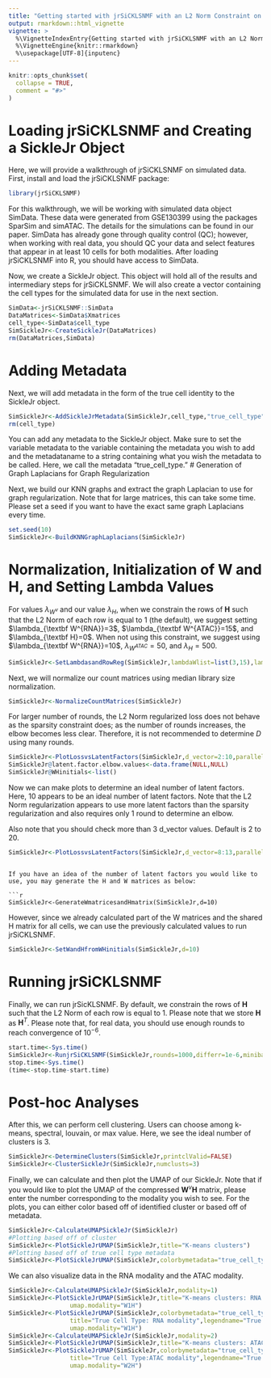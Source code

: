 ```yaml
---
title: "Getting started with jrSiCKLSNMF with an L2 Norm Constraint on the columns of H"
output: rmarkdown::html_vignette
vignette: >
  %\VignetteIndexEntry{Getting started with jrSiCKLSNMF with an L2 Norm Constraint on the columns of H}
  %\VignetteEngine{knitr::rmarkdown}
  %\usepackage[UTF-8]{inputenc}
---
```


```r
knitr::opts_chunk$set(
  collapse = TRUE,
  comment = "#>"
)
```

# Loading jrSiCKLSNMF and Creating a SickleJr Object
Here, we will provide a walkthrough of jrSiCKLSNMF on simulated data. First, install and load the jrSiCKLSNMF package:

```r
library(jrSiCKLSNMF)
```

For this walkthrough, we will be working with simulated data object SimData. These data were generated from GSE130399 using the packages SparSim and simATAC. The details for the simulations can be found in our paper. SimData has already gone through quality control (QC); however, when working with real data, you should QC your data and select features that appear in at least 10 cells for both modalities. After loading jrSiCKLSNMF into R, you should have access to SimData.

Now, we create a SickleJr object. This object will hold all of the results and intermediary steps for jrSiCKLSNMF. We will also create a vector containing the cell types for the simulated data for use in the next section.

```r
SimData<-jrSiCKLSNMF::SimData
DataMatrices<-SimData$Xmatrices
cell_type<-SimData$cell_type
SimSickleJr<-CreateSickleJr(DataMatrices)
rm(DataMatrices,SimData)
```

# Adding Metadata

Next, we will add metadata in the form of the true cell identity to the SickleJr object.

```r
SimSickleJr<-AddSickleJrMetadata(SimSickleJr,cell_type,"true_cell_type")
rm(cell_type)
```

You can add any metadata to the SickleJr object. Make sure to set the variable metadata to the variable containing the metadata you wish to add and the metadataname to a string containing what you wish the metadata to be called. Here, we call the metadata "true_cell_type." 
# Generation of Graph Laplacians for Graph Regularization

Next, we build our KNN graphs and extract the graph Laplacian to use for graph regularization. Note that for large matrices, this can take some time. Please set a seed if you want to have the exact same graph Laplacians every time.

```r
set.seed(10)
SimSickleJr<-BuildKNNGraphLaplacians(SimSickleJr)
```

# Normalization, Initialization of W and H, and Setting Lambda Values

For values $\lambda_{W^v}$ and our value $\lambda_H$, when we constrain the rows of $\textbf{H}$ such that the L2 Norm of each row is equal to 1 (the default), we suggest setting $\lambda_{\textbf W^{RNA}}=3$, $\lambda_{\textbf W^{ATAC}}=15$, and $\lambda_{\textbf H}=0$. When not using this constraint, we suggest using $\lambda_{\textbf W^{RNA}}=10$, $\lambda_{W^{ATAC}}=50$, and $\lambda_{H}=500$. 

```r
SimSickleJr<-SetLambdasandRowReg(SimSickleJr,lambdaWlist=list(3,15),lambdaH=0,rowReg="L2Norm")
```

Next, we will normalize our count matrices using median library size normalization.

```r
SimSickleJr<-NormalizeCountMatrices(SimSickleJr)
```




For larger number of rounds, the L2 Norm regularized loss does not behave as the sparsity constraint does; as the number of rounds increases, the elbow becomes less clear. Therefore, it is not recommended to determine $D$ using many rounds.

```r
SimSickleJr<-PlotLossvsLatentFactors(SimSickleJr,d_vector=2:10,parallel = FALSE,rounds=100)
SimSickleJr@latent.factor.elbow.values<-data.frame(NULL,NULL)
SimSickleJr@WHinitials<-list()
```
Now we can make plots to determine an ideal number of latent factors. Here, 10 appears to be an ideal number of
latent factors. Note that the L2 Norm regularization appears to use more latent factors than the sparsity regularization and also requires only 1 round to determine an elbow. 

Also note that you should check more than 3 d_vector values. Default is 2 to 20.


```r
SimSickleJr<-PlotLossvsLatentFactors(SimSickleJr,d_vector=8:13,parallel = FALSE,rounds=1,seed=15)
```
```

If you have an idea of the number of latent factors you would like to use, you may generate the H and W matrices as below:

```r
SimSickleJr<-GenerateWmatricesandHmatrix(SimSickleJr,d=10)
```

However, since we already calculated part of the W matrices and the shared H matrix for all cells, 
we can use the previously calculated values to run jrSiCKLSNMF.

```r
SimSickleJr<-SetWandHfromWHinitials(SimSickleJr,d=10)
```

# Running jrSiCKLSNMF

Finally, we can run jrSicKLSNMF. By default, we constrain the rows of $\textbf{H}$ such that the L2 Norm of each row is equal to 1. Please note that we store $\textbf{H}$ as $\textbf{H}^T$. Please note that, for real data, you should use enough rounds to reach convergence of $10^{-6}$.

```r
start.time<-Sys.time()
SimSickleJr<-RunjrSiCKLSNMF(SimSickleJr,rounds=1000,differr=1e-6,minibatch=FALSE)
stop.time<-Sys.time()
(time<-stop.time-start.time)
```
# Post-hoc Analyses

After this, we can perform cell clustering. Users can choose among k-means, spectral, louvain, or max value. Here, we see the ideal number of clusters is 3.

```r
SimSickleJr<-DetermineClusters(SimSickleJr,printclValid=FALSE)
SimSickleJr<-ClusterSickleJr(SimSickleJr,numclusts=3)
```

Finally, we can calculate and then plot the UMAP of our SickleJr. Note that if you would like to plot the UMAP of the compressed $\mathbf{W}^v\mathbf{H}$ matrix, please enter the number corresponding to the modality you wish to see. For the plots, you can either color based off of identified cluster or based off of metadata.

```r
SimSickleJr<-CalculateUMAPSickleJr(SimSickleJr)
#Plotting based off of cluster
SimSickleJr<-PlotSickleJrUMAP(SimSickleJr,title="K-means clusters")
#Plotting based off of true cell type metadata
SimSickleJr<-PlotSickleJrUMAP(SimSickleJr,colorbymetadata="true_cell_type",title="True Cell Types",legendname="True Cell Types")
```

We can also visualize data in the RNA modality and the ATAC modality. 

```r
SimSickleJr<-CalculateUMAPSickleJr(SimSickleJr,modality=1)
SimSickleJr<-PlotSickleJrUMAP(SimSickleJr,title="K-means clusters: RNA modality",
                 umap.modality="W1H")
SimSickleJr<-PlotSickleJrUMAP(SimSickleJr,colorbymetadata="true_cell_type",
                 title="True Cell Type: RNA modality",legendname="True Cell Types",
                 umap.modality="W1H")
SimSickleJr<-CalculateUMAPSickleJr(SimSickleJr,modality=2)
SimSickleJr<-PlotSickleJrUMAP(SimSickleJr,title="K-means clusters: ATAC modality",umap.modality="W2H")
SimSickleJr<-PlotSickleJrUMAP(SimSickleJr,colorbymetadata="true_cell_type",
                 title="True Cell Type:ATAC modality",legendname="True Cell Types",
                 umap.modality="W2H")
```
